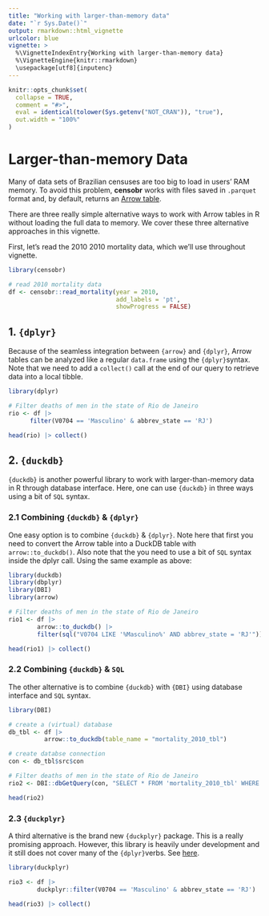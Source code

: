 ```yaml
---
title: "Working with larger-than-memory data"
date: "`r Sys.Date()`"
output: rmarkdown::html_vignette
urlcolor: blue
vignette: >
  %\VignetteIndexEntry{Working with larger-than-memory data}
  %\VignetteEngine{knitr::rmarkdown}
  \usepackage[utf8]{inputenc}
---
```


```r
knitr::opts_chunk$set(
  collapse = TRUE,
  comment = "#>",
  eval = identical(tolower(Sys.getenv("NOT_CRAN")), "true"),
  out.width = "100%"
)

```
# Larger-than-memory Data

Many of data sets of Brazilian censuses are too big to load in users' RAM memory. To avoid this problem, **censobr** works with files saved in `.parquet` format and, by default, returns an [Arrow table](https://arrow.apache.org/docs/r/articles/arrow.html#tabular-data-in-arrow).

There are three really simple alternative ways to work with Arrow tables in R without loading the full data to memory. We cover these three alternative approaches in this vignette.

First, let's read the 2010 2010 mortality data, which we'll use throughout vignette.

```r
library(censobr)

# read 2010 mortality data
df <- censobr::read_mortality(year = 2010,
                              add_labels = 'pt',
                              showProgress = FALSE)
```

## 1. `{dplyr}`

Because of the seamless integration between `{arrow}` and  `{dplyr}`, Arrow tables can be analyzed like a regular `data.frame` using the `{dplyr}`syntax. Note that we need to add a `collect()` call at the end of our query to retrieve data into a local tibble.

```r
library(dplyr)

# Filter deaths of men in the state of Rio de Janeiro
rio <- df |>
      filter(V0704 == 'Masculino' & abbrev_state == 'RJ')

head(rio) |> collect()

```

## 2. `{duckdb}`

`{duckdb}` is another powerful library to work with larger-than-memory data in R through database interface. Here, one can use `{duckdb}` in three ways using a bit of `SQL` syntax.


### 2.1 Combining `{duckdb}` & `{dplyr}`

One easy option is to combine `{duckdb}` & `{dplyr}`. Note here that first you need to convert the Arrow table into a DuckDB table with `arrow::to_duckdb()`. Also note that the you need to use a bit of `SQL` syntax inside the dplyr call. Using the same example as above:

```r
library(duckdb)
library(dbplyr)
library(DBI)
library(arrow)

# Filter deaths of men in the state of Rio de Janeiro
rio1 <- df |>
        arrow::to_duckdb() |>
        filter(sql("V0704 LIKE '%Masculino%' AND abbrev_state = 'RJ'"))

head(rio1) |> collect()

```

### 2.2 Combining `{duckdb}` &  `SQL`

The other alternative is to combine `{duckdb}` with `{DBI}` using database interface and `SQL` syntax.


```r
library(DBI)

# create a (virtual) database
db_tbl <- df |>
          arrow::to_duckdb(table_name = "mortality_2010_tbl")

# create databse connection
con <- db_tbl$src$con

# Filter deaths of men in the state of Rio de Janeiro
rio2 <- DBI::dbGetQuery(con, "SELECT * FROM 'mortality_2010_tbl' WHERE V0704 LIKE '%Masculino%' AND abbrev_state = 'RJ'")

head(rio2)

```
### 2.3 `{duckplyr}`

A third alternative is the brand new `{duckplyr}` package. This is a really promising approach. However, this library is heavily under development and it still does not cover many of the `{dplyr}`verbs. See [here](https://duckdb.org/2024/04/02/duckplyr.html).

```r
library(duckplyr)

rio3 <- df |>
        duckplyr::filter(V0704 == 'Masculino' & abbrev_state == 'RJ')

head(rio3) |> collect()
```

